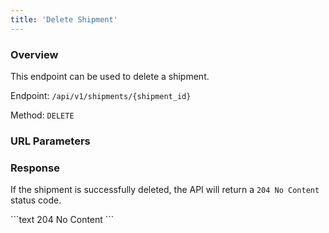 ```yaml
---
title: 'Delete Shipment'
---
```



### Overview

This endpoint can be used to delete a shipment.

Endpoint: `/api/v1/shipments/{shipment_id}`

Method: `DELETE`

### URL Parameters

<ShipmentIdField action="delete"/>

### Response

If the shipment is successfully deleted, the API will return a `204 No Content` status code.

<ResponseExample>
    ```text 204
    No Content
    ```
</ResponseExample>